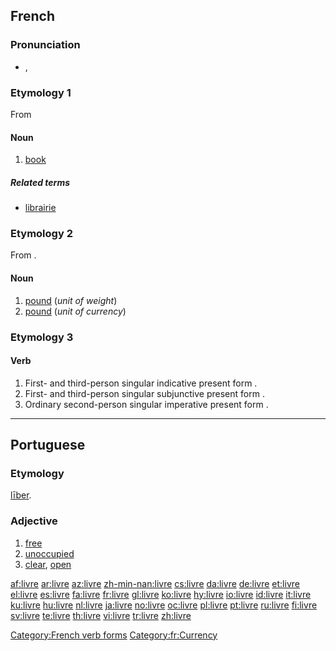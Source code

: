 {{wikipedia|dab=livre}}
==French==

===Pronunciation===
* {{IPA|lang=fr|/livʁ/}}, {{SAMPA|lang=fr|/livR/}}

===Etymology 1===
From {{etyl|la|fr}} {{term|liber|lang=la}}

====Noun====
{{fr-noun|m}}

# [[book]]

=====Related terms=====
* [[librairie]] {{f}}

===Etymology 2===
From {{etyl|la|fr}} {{term|libra|lang=la}}.

====Noun====
{{fr-noun|f}}

# [[pound]] (''unit of weight'')
# [[pound]] (''unit of currency'')

===Etymology 3===
{{inflected form of|livrer}}

====Verb====
{{fr-verb-form}}

# First- and third-person singular indicative present form {{form of|livrer|lang=French}}.
# First- and third-person singular subjunctive present form {{form of|livrer|lang=French}}.
# Ordinary second-person singular imperative present form {{form of|livrer|lang=French}}.

[[Category:French verb forms]]
[[Category:fr:Currency]]

----

==Portuguese==

===Etymology===
{{etyl|la|pt}} [[liber|līber]].

===Adjective===
{{infl|pt|adjective}}

# [[free]]
# [[unoccupied]]
# [[clear]], [[open]]

[[af:livre]]
[[ar:livre]]
[[az:livre]]
[[zh-min-nan:livre]]
[[cs:livre]]
[[da:livre]]
[[de:livre]]
[[et:livre]]
[[el:livre]]
[[es:livre]]
[[fa:livre]]
[[fr:livre]]
[[gl:livre]]
[[ko:livre]]
[[hy:livre]]
[[io:livre]]
[[id:livre]]
[[it:livre]]
[[ku:livre]]
[[hu:livre]]
[[nl:livre]]
[[ja:livre]]
[[no:livre]]
[[oc:livre]]
[[pl:livre]]
[[pt:livre]]
[[ru:livre]]
[[fi:livre]]
[[sv:livre]]
[[te:livre]]
[[th:livre]]
[[vi:livre]]
[[tr:livre]]
[[zh:livre]]